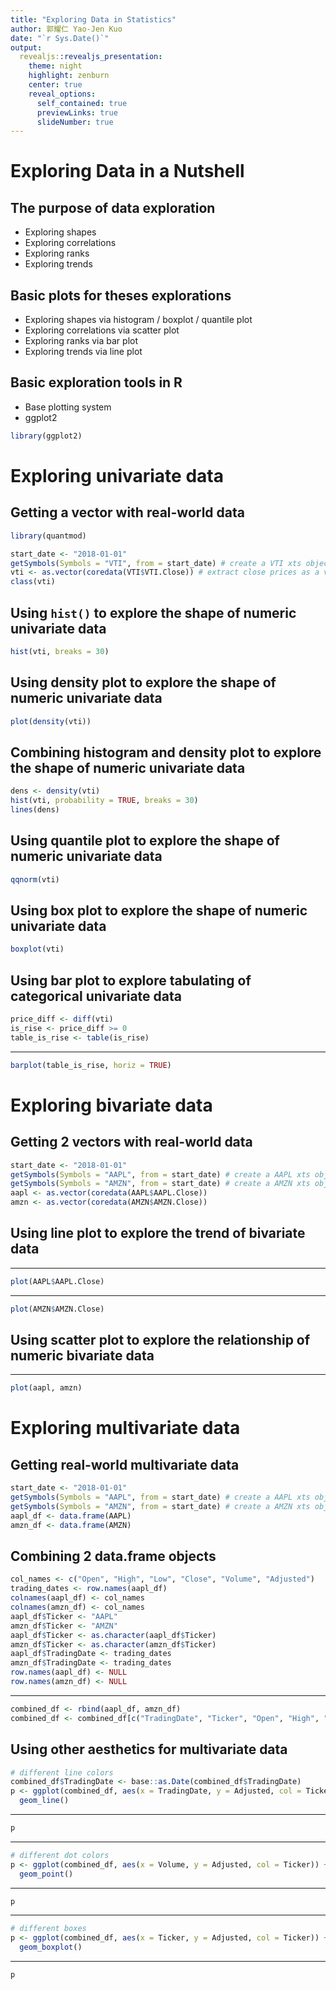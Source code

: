 ```yaml
---
title: "Exploring Data in Statistics"
author: 郭耀仁 Yao-Jen Kuo
date: "`r Sys.Date()`"
output:
  revealjs::revealjs_presentation:
    theme: night
    highlight: zenburn
    center: true
    reveal_options:
      self_contained: true
      previewLinks: true
      slideNumber: true
---
```


# Exploring Data in a Nutshell

## The purpose of data exploration

- Exploring shapes
- Exploring correlations
- Exploring ranks
- Exploring trends

## Basic plots for theses explorations

- Exploring shapes via histogram / boxplot / quantile plot
- Exploring correlations via scatter plot
- Exploring ranks via bar plot
- Exploring trends via line plot

## Basic exploration tools in R

- Base plotting system
- ggplot2

```r
library(ggplot2)
```

# Exploring univariate data

## Getting a vector with real-world data

```r
library(quantmod)

start_date <- "2018-01-01"
getSymbols(Symbols = "VTI", from = start_date) # create a VTI xts object in global environment
vti <- as.vector(coredata(VTI$VTI.Close)) # extract close prices as a vector
class(vti)
```

## Using `hist()` to explore the shape of numeric univariate data

```r
hist(vti, breaks = 30)
```

## Using density plot to explore the shape of numeric univariate data

```r
plot(density(vti))
```

## Combining histogram and density plot to explore the shape of numeric univariate data

```r
dens <- density(vti)
hist(vti, probability = TRUE, breaks = 30)
lines(dens)
```

## Using quantile plot to explore the shape of numeric univariate data

```r
qqnorm(vti)
```

## Using box plot to explore the shape of numeric univariate data

```r
boxplot(vti)
```

## Using bar plot to explore tabulating of categorical univariate data

```r
price_diff <- diff(vti)
is_rise <- price_diff >= 0
table_is_rise <- table(is_rise)
```

---

```r
barplot(table_is_rise, horiz = TRUE)
```

# Exploring bivariate data

## Getting 2 vectors with real-world data

```r
start_date <- "2018-01-01"
getSymbols(Symbols = "AAPL", from = start_date) # create a AAPL xts object in global environment
getSymbols(Symbols = "AMZN", from = start_date) # create a AMZN xts object in global environment
aapl <- as.vector(coredata(AAPL$AAPL.Close))
amzn <- as.vector(coredata(AMZN$AMZN.Close))
```

## Using line plot to explore the trend of bivariate data

---

```r
plot(AAPL$AAPL.Close)
```

---

```r
plot(AMZN$AMZN.Close)
```

## Using scatter plot to explore the relationship of numeric bivariate data

---

```r
plot(aapl, amzn)
```

# Exploring multivariate data

## Getting real-world multivariate data

```r
start_date <- "2018-01-01"
getSymbols(Symbols = "AAPL", from = start_date) # create a AAPL xts object in global environment
getSymbols(Symbols = "AMZN", from = start_date) # create a AMZN xts object in global environment
aapl_df <- data.frame(AAPL)
amzn_df <- data.frame(AMZN)
```

## Combining 2 data.frame objects

```r
col_names <- c("Open", "High", "Low", "Close", "Volume", "Adjusted")
trading_dates <- row.names(aapl_df)
colnames(aapl_df) <- col_names
colnames(amzn_df) <- col_names
aapl_df$Ticker <- "AAPL"
amzn_df$Ticker <- "AMZN"
aapl_df$Ticker <- as.character(aapl_df$Ticker)
amzn_df$Ticker <- as.character(amzn_df$Ticker)
aapl_df$TradingDate <- trading_dates
amzn_df$TradingDate <- trading_dates
row.names(aapl_df) <- NULL
row.names(amzn_df) <- NULL
```

---

```r
combined_df <- rbind(aapl_df, amzn_df)
combined_df <- combined_df[c("TradingDate", "Ticker", "Open", "High", "Low", "Close", "Volume", "Adjusted")]
```

## Using other aesthetics for multivariate data

```r
# different line colors
combined_df$TradingDate <- base::as.Date(combined_df$TradingDate)
p <- ggplot(combined_df, aes(x = TradingDate, y = Adjusted, col = Ticker)) +
  geom_line()
```

---

```r
p
```

---

```r
# different dot colors
p <- ggplot(combined_df, aes(x = Volume, y = Adjusted, col = Ticker)) + 
  geom_point()
```

---

```r
p
```

---

```r
# different boxes
p <- ggplot(combined_df, aes(x = Ticker, y = Adjusted, col = Ticker)) + 
  geom_boxplot()
```

---

```r
p
```